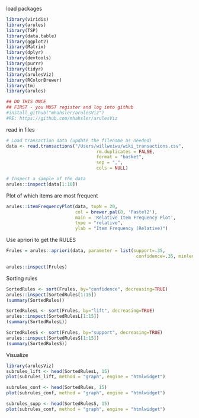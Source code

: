 load packages
```r
library(viridis)
library(arules)
library(TSP)
library(data.table)
library(ggplot2)
library(Matrix)
library(dplyr)
library(devtools)
library(purrr)
library(tidyr)
library(arulesViz)
library(RColorBrewer)
library(tm)
library(arules)

## DO THIS ONCE
## FIRST - you MUST register and log into github
#install_github("mhahsler/arulesViz")
#RE: https://github.com/mhahsler/arulesViz
```

read in files 
```r
# Load transaction data (update the filename as needed)
data <- read.transactions("/Users/willweiwu/wiki_transactions.csv",
                                  rm.duplicates = FALSE,
                                  format = "basket",
                                  sep = ",",
                                  cols = NULL)

# Inspect a sample of the data
arules::inspect(data[1:10])
```

Plot of which items are most frequent
```r
arules::itemFrequencyPlot(data, topN = 20,
                          col = brewer.pal(8, 'Pastel2'),
                          main = 'Relative Item Frequency Plot',
                          type = "relative",
                          ylab = "Item Frequency (Relative)")
```

Use apriori to get the RULES
```r
Frules = arules::apriori(data, parameter = list(support=.35, 
                                                 confidence=.35, minlen=2))

arules::inspect(Frules)
```

Sorting rules 
```r
SortedRules <- sort(Frules, by="confidence", decreasing=TRUE)
arules::inspect(SortedRules[1:15])
(summary(SortedRules))

SortedRulesL <- sort(Frules, by="lift", decreasing=TRUE)
arules::inspect(SortedRulesL[1:15])
(summary(SortedRulesL))

SortedRulesS <- sort(Frules, by="support", decreasing=TRUE)
arules::inspect(SortedRulesS[1:15])
(summary(SortedRulesS))
```

Visualize
```r
library(arulesViz)
subrules_lift <- head(SortedRulesL, 15)
plot(subrules_lift, method = "graph", engine = "htmlwidget")

subrules_conf <- head(SortedRules, 15)
plot(subrules_conf, method = "graph", engine = "htmlwidget")

subrules_supp <- head(SortedRulesS, 15)
plot(subrules_conf, method = "graph", engine = "htmlwidget")
```